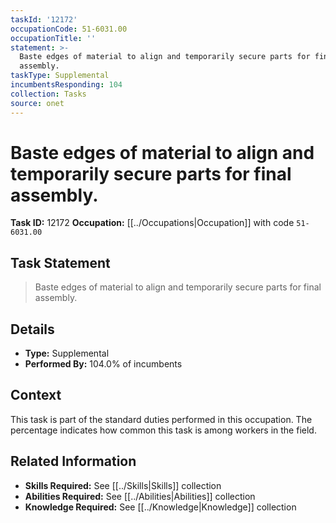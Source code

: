 ```yaml
---
taskId: '12172'
occupationCode: 51-6031.00
occupationTitle: ''
statement: >-
  Baste edges of material to align and temporarily secure parts for final
  assembly.
taskType: Supplemental
incumbentsResponding: 104
collection: Tasks
source: onet
---
```

# Baste edges of material to align and temporarily secure parts for final assembly.

**Task ID:** 12172
**Occupation:** [[../Occupations|Occupation]] with code `51-6031.00`

## Task Statement

> Baste edges of material to align and temporarily secure parts for final assembly.

## Details

- **Type:** Supplemental
- **Performed By:** 104.0% of incumbents

## Context

This task is part of the standard duties performed in this occupation. The percentage indicates how common this task is among workers in the field.

## Related Information

- **Skills Required:** See [[../Skills|Skills]] collection
- **Abilities Required:** See [[../Abilities|Abilities]] collection
- **Knowledge Required:** See [[../Knowledge|Knowledge]] collection
